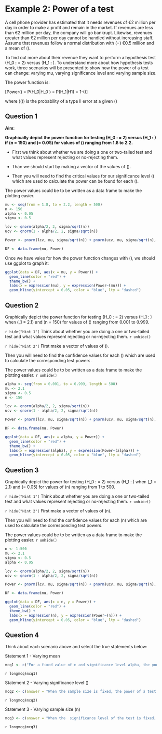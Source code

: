 
# Example 2: Power of a test

A cell phone provider has estimated that it needs revenues of €2 million per day in order to make a profit and remain in the market. If revenues are less than €2 million per day, the company will go bankrupt. Likewise, revenues greater than €2 million per day cannot be handled without increasing staff. Assume that revenues follow a normal distribution with \(\sigma =\) €0.5 million and a mean of \(\mu\).

To find out more about their revenue they want to perform a hypothesis test \(H_0 : \mu = 2\) versus \(H_1 : \mu \neq 2\). To understand more about how hypothesis tests work, three scenarios will be presented to show how the power of a test can change: varying mu, varying significance level and varying sample size. 


The power function is:

\[Power(\theta) = P(\text{reject }H_0|H_0 \text{ is false}) = P(\text{accept }H_1|H1) = 1-\beta(\theta)\]

where \(\beta(\theta)\) is the probability of a type II error at a given \(\theta\)




## **Question 1**

**Aim:**

**Graphically depict the power function for testing \(H_0 : \mu = 2\) versus \(H_1 : \mu \neq 2\) if \(n = 150\) and \(\alpha = 0.05\) for values of \(\mu\) ranging from 1.8 to 2.2.**

- First we think about whether we are doing a one or two-tailed test and what values represent rejecting or no-rejecting them.

- Than we should start by making a vector of the values of \(\mu\).

- Then you will need to find the critical values for our significance level \(\alpha\) which are used to calculate the power can be found for each \(\mu\).

The power values could be to be written as a data frame to make the plotting easier. 

```r
mu <- seq(from = 1.8, to = 2.2, length = 500)
n <- 150
alpha <- 0.05
sigma <- 0.5

lcv <- qnorm(alpha/2, 2, sigma/sqrt(n))
ucv <- qnorm(1 - alpha/2, 2, sigma/sqrt(n))

Power <- pnorm(lcv, mu, sigma/sqrt(n)) + pnorm(ucv, mu, sigma/sqrt(n), lower = FALSE)

DF <- data.frame(mu, Power)
```

Once we have vales for how the power function changes with \(\mu\), we should use ggplot to graph it:
```r
ggplot(data = DF, aes(x = mu, y = Power)) +
  geom_line(color = "red") +
  theme_bw() +
  labs(x = expression(mu), y = expression(Power~(mu))) +
  geom_hline(yintercept = 0.05, color = "blue", lty = "dashed")
```

## **Question 2**

Graphically depict the power function for testing \(H_0 : \mu = 2\) versus \(H_1 : \mu \neq 2\) when \(\mu_1 = 2.1\) and \(n = 150\) for values of \(\alpha\) ranging from 0.001 to 0.999.

`r hide("Hint 1")`
Think about whether you are doing a one or two-tailed test and what values represent rejecting or no-rejecting them.
`r unhide()`

`r hide("Hint 2")`
First make a vector of values of \(\alpha\).

Then you will need to find the confidence values for each \(\alpha\) which are used to calculate the corresponding test powers.

The power values could be to be written as a data frame to make the plotting easier. 
`r unhide()`

```r
alpha <- seq(from = 0.001, to = 0.999, length = 500)
mu <- 2.1
sigma <- 0.5
n <- 150

lcv <- qnorm(alpha/2, 2, sigma/sqrt(n))
ucv <- qnorm(1 - alpha/2, 2, sigma/sqrt(n))

Power <- pnorm(lcv, mu, sigma/sqrt(n)) + pnorm(ucv, mu, sigma/sqrt(n), lower = FALSE)

DF <- data.frame(mu, Power)

```

```r
ggplot(data = DF, aes(x = alpha, y = Power)) +
  geom_line(color = "red") +
  theme_bw() +
  labs(x = expression(alpha), y = expression(Power~(alpha))) +
  geom_hline(yintercept = 0.05, color = "blue", lty = "dashed")

```


## **Question 3**

Graphically depict the power for testing \(H_0 : \mu = 2\) versus \(H_1 : \mu \neq 2\) when \(\mu_1 = 2.1\)
and \(\alpha = 0.05\) for values of \(n\) ranging from 1 to 500.

`r hide("Hint 1")`
Think about whether you are doing a one or two-tailed test and what values represent rejecting or no-rejecting them.
`r unhide()`

`r hide("Hint 2")`
First make a vector of values of \(n\).

Then you will need to find the confidence values for each \(n\) which are used to calculate the corresponding test powers.

The power values could be to be written as a data frame to make the plotting easier. 
`r unhide()`

```r
n <- 1:500
mu <- 2.1
sigma <- 0.5
alpha <- 0.05

lcv <- qnorm(alpha/2, 2, sigma/sqrt(n))
ucv <- qnorm(1 - alpha/2, 2, sigma/sqrt(n))

Power <- pnorm(lcv, mu, sigma/sqrt(n)) + pnorm(ucv, mu, sigma/sqrt(n), lower = FALSE)

DF <- data.frame(mu, Power)

```

```r
ggplot(data = DF, aes(x = n, y = Power)) +
  geom_line(color = "red") +
  theme_bw() +
  labs(x = expression(n), y = expression(Power~(n))) +
  geom_hline(yintercept = 0.05, color = "blue", lty = "dashed")
```


## **Question 4**

Think about each scenario above and select the true statements below:


Statement 1 - Varying mean

```r
mcq1 <- c("For a fixed value of n and significance level alpha, the power of a test increases as the true mean moves closer from the hypothesized mean.", "For a fixed value of n and significance level alpha, the power of a test decreases as the true mean moves farther from the hypothesized mean.", answer="For a fixed value of n and significance level alpha, the power of a test increases as the true mean moves farther from the hypothesized mean.")
```
`r longmcq(mcq1)`


Statement 2 - Varying significance level \(\alpha\)

```r
mcq2 <- c(answer = "When the sample size is fixed, the power of a test increases as the level of alpha increases", "When the sample size is fixed, the power of a test decreases as the level of alpha increases")
```
`r longmcq(mcq2)`


Statement 3 - Varying sample size \(n\)

```r
mcq3 <- c(answer = "When the  significance level of the test is fixed, the power of the test increases as the sample size increases", "When the  significance level of the test is fixed, the power of the test decreases as the sample size increases")
```
`r longmcq(mcq3)`


